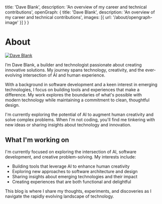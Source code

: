 

  title: 'Dave Blank',
  description: 'An overview of my career and technical contributions',
  openGraph: {
    title: 'Dave Blank',
    description: 'An overview of my career and technical contributions',
    images: [{ url: '/about/opengraph-image' }]
  }
}

# About

<a href="https://x.com/isblank_dave" target="_blank">
  <Image
    src={rauchgPhoto}
    alt="Dave Blank"
    className="rounded-full bg-gray-100 block mt-2 mb-5 w-48 h-48 mx-auto sm:float-right sm:ml-5 sm:mb-5 object-contain object-bottom"
    unoptimized
    priority
  />
</a>

I&rsquo;m Dave Blank, a builder and technologist passionate about creating
innovative solutions. My journey spans technology, creativity, and the
ever-evolving intersection of AI and human experience.

With a background in software development and a keen interest in emerging
technologies, I focus on building tools and experiences that make a
difference. My work explores the boundaries of what's possible with
modern technology while maintaining a commitment to clean, thoughtful
design.

I'm currently exploring the potential of AI to augment human creativity
and solve complex problems. When I'm not coding, you'll find me tinkering
with new ideas or sharing insights about technology and innovation.

## What I'm working on

I'm currently focused on exploring the intersection of AI, software development, and creative problem-solving. My interests include:

- Building tools that leverage AI to enhance human creativity
- Exploring new approaches to software architecture and design
- Sharing insights about emerging technologies and their impact
- Creating experiences that are both functional and delightful

This blog is where I share my thoughts, experiments, and discoveries as I navigate the rapidly evolving landscape of technology.
